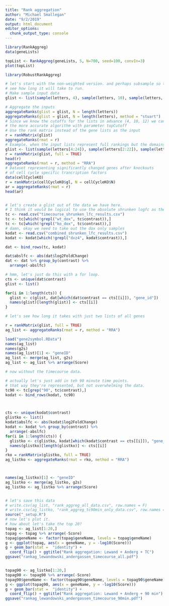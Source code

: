 ```yaml
---
title: "Rank aggregation"
author: "Michael Smallegan"
date: "9/2/2019"
output: html_document
editor_options: 
  chunk_output_type: console
---
```


```r
library(RankAggreg)
data(geneLists)

topList <- RankAggreg(geneLists, 5, N=700, seed=100, convIn=3)
plot(topList)

library(RobustRankAggreg)

```

```r
# let's start with the non-weighted version. and perhaps subsample so that we can 
# see how long it will take to run.
# Make sample input data
glist <- list(sample(letters, 4), sample(letters, 10), sample(letters, 12))

# Aggregate the inputs
aggregateRanks(glist = glist, N = length(letters))
aggregateRanks(glist = glist, N = length(letters), method = "stuart")
# Since we know the cutoffs for the lists in advance (4, 10, 12) we can use
# the more accurate algorithm with parameter topCutoff
# Use the rank matrix instead of the gene lists as the input
r = rankMatrix(glist)
aggregateRanks(rmat = r)
# Example, when the input lists represent full rankings but the domains do not match
glist <- list(sample(letters[4:24]), sample(letters[2:22]), sample(letters[1:20]))
r = rankMatrix(glist, full = TRUE)
head(r)
aggregateRanks(rmat = r, method = "RRA")
# Dataset representing significantly changed genes after knockouts
# of cell cycle specific trancription factors
data(cellCycleKO)
r = rankMatrix(cellCycleKO$gl, N = cellCycleKO$N)
ar = aggregateRanks(rmat = r)
head(ar)


# let's create a glist out of the data we have here. 
# I think it would be logical to use the absolute shrunken logfc as the metric.
tc <- read.csv("timecourse_shrunken_lfc_results.csv")
tc <- tc[which(!grepl("wt_dox", tc$contrast)),]
tc <- tc[which(!grepl("ko_dox", tc$contrast)),]
# damn, okay we need to take out the dox only samples
kodat <- read.csv("combined_shrunken_lfc_results.csv")
kodat <- kodat[which(!grepl("dxz4", kodat$contrast)),]

dat <- bind_rows(tc, kodat)

dat$abslfc <- abs(dat$log2FoldChange)
dat <- dat %>% group_by(contrast) %>%
  arrange(-abslfc)

# hmm, let's just do this with a for loop.
cts <- unique(dat$contrast)
glist <- list()

for(i in 1:length(cts)) {
  glist <- c(glist, dat[which(dat$contrast == cts[[i]]), "gene_id"])
  names(glist)[length(glist)] <- cts[[i]]
}

# let's see how long it takes with just two lists of all genes

r = rankMatrix(glist, full = TRUE)
ag_list <- aggregateRanks(rmat = r, method = "RRA")

load("gene2symbol.RData")
names(ag_list)
names(g2s)
names(ag_list)[1] <- "geneID"
ag_list <- merge(ag_list, g2s)
ag_list <- ag_list %>% arrange(Score)

# now without the timecourse data.

# actually let's just add in teh 90 minute time points. 
# that way they're represented, but not overwhelming the data. 
tc90 <- tc[grep("90", tc$contrast),]
kodat <- bind_rows(kodat, tc90)



cts <- unique(kodat$contrast)
glistko <- list()
kodat$abslfc <- abs(kodat$log2FoldChange)
kodat <- kodat %>% group_by(contrast) %>%
  arrange(-abslfc)
for(i in 1:length(cts)) {
  glistko <- c(glistko, kodat[which(kodat$contrast == cts[[i]]), "gene_id"])
  names(glistko)[length(glistko)] <- cts[[i]]
}
rko = rankMatrix(glistko, full = TRUE)
ag_listko <- aggregateRanks(rmat = rko, method = "RRA")



names(ag_listko)[1] <- "geneID"
ag_listko <- merge(ag_listko, g2s)
ag_listko <- ag_listko %>% arrange(Score)


# let's save this data
# write.csv(ag_list, "rank_aggreg_all_data.csv", row.names = F)
# write.csv(ag_listko, "rank_aggreg_tc90min_only_data.csv", row.names = F)
source("_setup.R")
# now let's plot it. 
# how about let's take the top 20?
topag <- ag_list[1:20,]
topag <- topag %>% arrange(-Score)
topag$geneName <- factor(topag$geneName, levels = topag$geneName)
g <- ggplot(topag, aes(x = geneName, y = -log10(Score)))
g + geom_bar(stat =  "identity") + 
  coord_flip() + ggtitle("Rank aggregation: Lewand + Anderg + TC")
ggsave("rankag_lewandowski_andergassen_timecourse_all.pdf")


topag90 <- ag_listko[1:20,]
topag90 <- topag90 %>% arrange(-Score)
topag90$geneName <- factor(topag90$geneName, levels = topag90$geneName)
g <- ggplot(topag90, aes(x = geneName, y = -log10(Score)))
g + geom_bar(stat =  "identity") + 
  coord_flip() + ggtitle("Rank aggregation: Lewand + Anderg + 90 min")
ggsave("rankag_lewandowski_andergassen_timecourse_90min.pdf")



```


